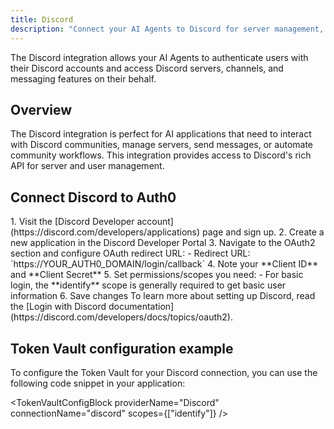 ```yaml
---
title: Discord
description: "Connect your AI Agents to Discord for server management, messaging, and community features."
---
```



The Discord integration allows your AI Agents to authenticate users with their Discord accounts and access Discord servers, channels, and messaging features on their behalf.

## Overview

The Discord integration is perfect for AI applications that need to interact with Discord communities, manage servers, send messages, or automate community workflows. This integration provides access to Discord's rich API for server and user management.

## Connect Discord to Auth0

<Steps>
  <Step title="Discord setup">
    1. Visit the [Discord Developer account](https://discord.com/developers/applications) page and sign up.
    2. Create a new application in the Discord Developer Portal
    3. Navigate to the OAuth2 section and configure OAuth redirect URL:
       - Redirect URL: `https://YOUR_AUTH0_DOMAIN/login/callback`
       <FindDomainInfoBlock />
    4. Note your **Client ID** and **Client Secret**
    5. Set permissions/scopes you need:
       - For basic login, the **identify** scope is generally required to get basic user information
    6. Save changes
    To learn more about setting up Discord, read the [Login with Discord documentation](https://discord.com/developers/docs/topics/oauth2).
  </Step>
  <Step title="Auth0 setup">
    <Auth0SetupBlock providerName="Discord" scopesName="Attributes" allowFreeFormScopes={true}/>
  </Step>
</Steps>

## Token Vault configuration example

To configure the Token Vault for your Discord connection, you can use the following code snippet in your application:

<TokenVaultConfigBlock 
  providerName="Discord"
  connectionName="discord"
  scopes={["identify"]}
/>

<NextStepsBlock />